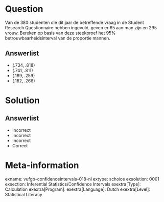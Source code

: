 Question
========

Van de 380 studenten die dit jaar de betreffende vraag in de Student Research Questionnaire hebben ingevuld, geven er 85 aan man zijn en 295 vrouw. Bereken op basis van deze steekproef het 95% betrouwbaarheidsinterval van de proportie mannen. 

Answerlist
----------
* (.734, .818)
* (.741, .811) 
* (.189, .259)
* (.182, .266)


Solution
========

Answerlist
----------
* Incorrect
* Incorrect
* Incorrect
* Correct

Meta-information
================
exname: vufgb-confidenceintervals-018-nl
extype: schoice
exsolution: 0001
exsection: Inferential Statistics/Confidence Intervals
exextra[Type]: Calculation
exextra[Program]: 
exextra[Language]: Dutch
exextra[Level]: Statistical Literacy
